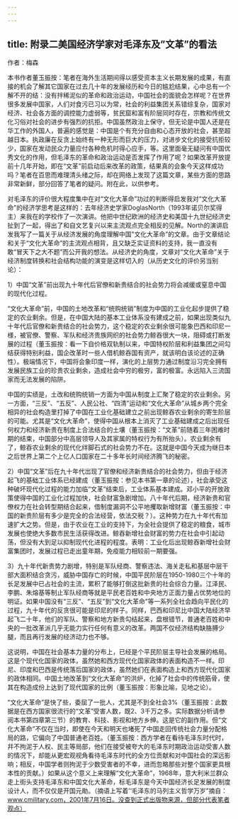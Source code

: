 ```yaml
---
---
---
```

title: 附录二美国经济学家对毛泽东及”文革”的看法
---



作者：梅森

本书作者董玉振按：笔者在海外生活期间得以感受资本主义长期发展的成果，有直接的机会了解其它国家在过去几十年的发展经历和今日的尴尬结果，心中总有一个解不开的结：没有拌稀泥似的革命和政治运动，中国社会的面貌会怎样呢？在世界很多发展中国家，人们对食污已习以为常，社会的利益集团关系错综复杂，国家对经济、社会各方面的调控能力虚弱等，贫民窟和富有阶层同时存在，宗教和传统文化习俗对社会的进步有强烈的抗拒。中国虽然政治上保守，但无论是中国人还是在华工作的外国人，普遍的感觉是：中国是个有充分自由和心态开放的社会，甚至超越日本。执政廉在反贪上始终有一种无形而巨大的压力，对进步文化的接受抗拒较少，国家在发动民众力量应付各种危机时得心应手，等。这里面毫无疑问有中国优秀文化的作用，但毛泽东的革命和政治运动是否发挥了作用了呢？如果改革开放提前十几年开始，即在“文革”前启动后来改革的政策，结果真的会象今天这样成功吗？笔者在百思而难理清头绪之际，却在网络上发现了这篇文章，某些方面的思路非常新鲜，部分回答了笔者的疑问。附在此，以供参考。

对毛泽东的评价很大程度集中在对“文化大革命”功过的判断得启发我对“文化大革命”的经济学思考是这样的：去年经济史学家DoglasNorth（1993年诺贝尔奖得主）来我在的学校作了一次演讲。他把中世纪欧洲的经济史和美国十九世纪经济史扯到了一起，得出了和自文艺复兴以来主流观点完全相反的见解。North的演讲启发我写了一篇关于从经济发展的角度理解中国"文化大革命”的文章。由于文章结论和关于“文化大革命”的主流观点相背，且又缺乏实证资料的支持，我一直没有敢“冒天下之大不题”而公开我的想法。从经济史的角度，文章对“文化大革命”关于经济制度转换和社会结构功能的演变是这样切入的（从历史文化的评价另当别论）：

1）中国“文革”前出现九十年代后官僚和新贵结合的社会势力将会减缓或窒息中国的现代化过程。

“文化大革命”前，中国的土地改革和“统购统销”制度为中国的工业化起步提供了稳定的农业剩余。但是，在中国大陆的基本工业体系没有建成之前，如果出现类似九十年代后官僚和新贵结合的社会势力，这个稳定的农业剩余很可能象巴西和印尼一様，被官僚、警察、军队和经济贵族网织的社会势力鲸吞很大一块，阻碍或打断发展的过程（董玉振按：看一下自价格双轨制以来，中国特权阶层和利益集团之间勾结获得特别利益，国企改革时一些人借机鲸吞国有资产，就该明白该论述的正确性）。极端情况下，中国将会象印度一样，演化的上层势力通过制度沿习完全拥有发展民族工业的珍贵农业剩余，造成社会中穷的极穷，富的极富。永远陷入三流国家而无法发展的陷阱。

中国的实绩是，土改和统购统销一方面为中国从制度上汇聚了稳定的农业剩余。另一方面，“三反”、“五反”、人民公社、“四清”运动和“文化大革命”从城乡两个完全相异的社会构造里打掉了中国在工业化基础建立之前出现鲸吞农业剩余的寄生阶层的可能。尤其是“文化大革命”，使得中国从根本上消灭了工业基础建成之后出现任何权力和经济新贵在制度上合法结合的土壤（董玉振按：“文革”前随着三年困难时期的结束，中国部分中高层领导人及其家属的特权行为有所抬头）。农业剩余有了，鲸吞农业剩余的现代化绊脚石式的社会势力不在。这就是中国今天成为继日本之后世界上第二个上亿人口国家在二十多年长时间经济腾飞的秘密。

2）中国“文革”后在九十年代岀现了官僚和经济新贵结合的社会势力，但由于经济起飞的基础工业体系已经建成（董玉振按：参见本书第一章的论述），社会承受这种破坏现代化过程的能力加临“文革”结束后，工业体系基本建成。邓小平的开放政策使得中国的工业化过程加快，社会财富急剧增加。八十年代后期，经济新贵和官僚权力在社会转型期结合起来，借制度漏洞不公平地攫取新增财富（董玉振按：中国的新贵阶层有多少是完全的合法经营，依法交税？）。这种势力在九十年代有加速扩大之势。但是，由于农业在工业的支持下，为全社会提供了稳定的粮食，城市发展也使绝大多数市民生活获得改进。鲸吞新增社会财富的势力在社会中引起动荡，但没有大到足以抑制现代化进程的程度。表明：工业化后出现鲸吞新增社会财富集团时，发展过程已走出童年期，免疫能力相较前一期要强。

3）九十年代新贵势力剧增，特别是军队经商、警察违法、海关走私和基层中层干部大面积结合贪污，威胁中国存亡的时候，中国平民阶层在1950-1980三个十年的长足发展中已占社会的主流，累积了能够打倒这批新贵的社会综合力量。江泽民、李鹏、朱熔基等制止军队经商等就是平民老百姓和中央地方正面力量占优势地位的明证。如果中国没有“三反”、“五反”到“文化大革命”等一系列全社会趋向平民化的过程，九十年代的反贪很可能是印尼的样子。同样，巴西和印尼比中国大陆经济早起飞二十年，他们的军队、警察和地方新贵勾结起来，盘根错节，普通老百姓和中央的一批改革派几乎无能力实行任何有意义的改革。两国不仅经济结构缺胳膊少腿，而且再行发展的经济动力也不够。

这说明，中国在社会基本力量的分布上，已经是个平民阶层主导社会发展的格局。这是个现代化国家的政体，虽然她和西方现代化国家政体的表面构造不一样。印尼、印度和巴西是传统落后国家的政体，虽然她们在表面构造上和西方现代化国家的政体相同。中国土地改革到“文化大革命”的洪炉，化掉了社会中的传统筋骨，使其在构造成份上达到了现代国家的比例（董玉振按：形象比喻，见地之论）。

“文化大革命”是快了些，委屈了一批人，尤其是不到全社会3%（董玉振按：此数据是在西方国家很流行的“文革”受害人数，既2、3千万之多。实际数据分析请参阅本书第四章第三节）的教育、科技、影视和地方乡绅。这是它的副作用。但“文化大革命”不仅在当时，即使在今天和明天也堵死了中国走回传统社会力量分配格局的路，它偏向了中国普通老百姓。（董玉振按：西方学者在看待毛泽东时代时，幷不拘泥于人权、民主等局部，他们在接受被夸大的毛泽东时期政治运动受害人数的情况下，却能从更宏观视角看待毛泽东时代的全方位贡献和对中国社会的深远影响；相反，中国学者则拘泥于少数受害者的不幸，进而忽略那些对整个国家更具根本性的贡献。）如果从这个意义上来理解“文化大革命”，1968年，意大利米兰群众走上街头支持毛泽东和中国文化大革命，标毛泽东是今天中国经济长足发展的制度设计人，而不仅仅是开国元勛。（摘语上写着’‘毛泽东的马列主义哲学万岁”摘自：www.cmilitary.com，2001年7月16日。没查到正式出版物来源，但部分代表笔者观点）